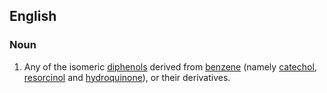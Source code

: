 ==English==

===Noun===
{{wikipedia}}
{{en-noun}}

# {{organic chemistry}} Any of the isomeric [[diphenol]]s derived from [[benzene]] (namely [[catechol]], [[resorcinol]] and [[hydroquinone]]), or their derivatives.